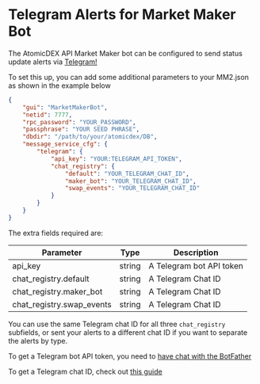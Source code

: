 
# Telegram Alerts for Market Maker Bot

The AtomicDEX API Market Maker bot can be configured to send status update alerts via [Telegram!](https://telegram.org/)

To set this up, you can add some additional parameters to your MM2.json as shown in the example below

```json
{
	"gui": "MarketMakerBot",
	"netid": 7777,
	"rpc_password": "YOUR_PASSWORD",
	"passphrase": "YOUR SEED PHRASE",
	"dbdir": "/path/to/your/atomicdex/DB",
	"message_service_cfg": {
		"telegram": {
			"api_key": "YOUR:TELEGRAM_API_TOKEN",
			"chat_registry": {
				"default": "YOUR_TELEGRAM_CHAT_ID",
				"maker_bot": "YOUR_TELEGRAM_CHAT_ID",
				"swap_events": "YOUR_TELEGRAM_CHAT_ID"
			}
		}
	}
}
```

The extra fields required are:

| Parameter                 | Type   | Description              |
| ------------------------- | ------ | ------------------------ |
| api\_key                   | string | A Telegram bot API token |
| chat\_registry.default     | string | A Telegram Chat ID       |
| chat\_registry.maker\_bot   | string | A Telegram Chat ID       |
| chat\_registry.swap\_events | string | A Telegram Chat ID       |

You can use the same Telegram chat ID for all three `chat_registry` subfields, or sent your alerts to a different chat ID if you want to separate the alerts by type.

To get a Telegram bot API token, you need to [have chat with the BotFather](https://sean-bradley.medium.com/get-telegram-chat-id-80b575520659)

To get a Telegram chat ID, check out [this guide](https://sean-bradley.medium.com/get-telegram-chat-id-80b575520659)

